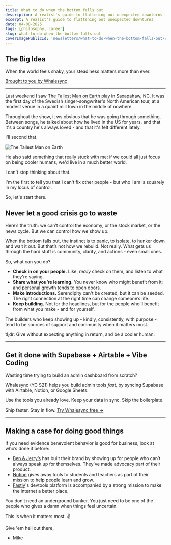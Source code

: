 ```yaml
---
title: What to do when the bottom falls out
description: A realist's guide to flattening out unexpected downturns
excerpt: A realist's guide to flattening out unexpected downturns
date: 04-08-2025
tags: [philosophy, career]
slug: what-to-do-when-the-bottom-falls-out
coverImagePublicId: 'newsletters/what-to-do-when-the-bottom-falls-out/cover'
---
```


## The Big Idea

When the world feels shaky, your steadiness matters more than ever.

<a href="https://www.vpdae.com/redirect/svufr105vnsrt8wft6ggddi6gpl" className="text-xs lg:text-xs xl:text-xs">
  Brought to you by Whalesync
</a>

---

Last weekend I saw [The Tallest Man on Earth](https://thetallestmanonearth.com/) play in Saxapahaw, NC. It was the first day of the Swedish singer-songwriter's North American tour, at a modest venue in a quaint mill town in the middle of nowhere.

Throughout the show, it ws obvious that he was going through something. Between songs, he talked about how he lived in the US for years, and that it's a country he's always loved - and that it's felt different lately.

I'll second that.

<Image
  publicId="newsletters/what-to-do-when-the-bottom-falls-out/tallest-man"
  alt="The Tallest Man on Earth"
/>

He also said something that really stuck with me: if we could all just focus on being cooler humans, we'd live in a much better world.

I can't stop thinking about that.

I'm the first to tell you that I can't fix other people - but who I am is squarely in my locus of control.

So, let's start there.

## Never let a good crisis go to waste

Here’s the truth: we can’t control the economy, or the stock market, or the news cycle.
But we can control how we show up.

When the bottom falls out, the instinct is to panic, to isolate, to hunker down and wait it out. But that’s not how we rebuild. Not really. What gets us through the hard stuff is community, clarity, and actions - even small ones.

So, what can you do?

- **Check in on your people.** Like, _really_ check on them, and listen to what they're saying.
- **Share what you’re learning.** You never know who might benefit from it; and personal growth tends to open doors.
- **Make introductions.** Serendipity can't be created, but it can be seeded. The right connection at the right time can change someone’s life.
- **Keep building.** Not for the headlines, but for the people who’ll benefit from what you make - and for yourself.

The builders who keep showing up - kindly, consistently, with purpose - tend to be sources of support and community when it matters most.

tl;dr: Give without expecting anything in return, and be a cooler human.

---

## Get it done with Supabase + Airtable + Vibe Coding
Wasting time trying to build an admin dashboard from scratch?

Whalesync (YC S21) helps you build admin tools _fast,_ by syncing Supabase with Airtable, Notion, or Google Sheets.

Use the tools you already love. Keep your data in sync. Skip the boilerplate.

Ship faster. Stay in flow. [Try Whalesync free →](https://www.vpdae.com/redirect/svufr105vnsrt8wft6ggddi6gpl) <img src='https://www.vpdae.com/open/9be07c5e.gif?opens=1' width='1' height='1' />

---

## Making a case for doing good things

If you need evidence benevolent behavior is good for business, look at who’s done it before:

- [Ben & Jerry’s](https://www.benjerry.com/values) has built their brand by showing up for people who can’t always speak up for themselves. They've made advocacy part of their product.
- [Notion](https://www.notion.com/product/notion-for-education) gives away tools to students and teachers as part of their mission to help people learn and grow.
- [Fastly](https://www.fastly.com/company)'s devtools platform is accompanied by a strong mission to make the internet a better place.

You don’t need an underground bunker. You just need to be one of the people who gives a damn when things feel uncertain.

This is when it matters most. ✌️

Give 'em hell out there,
- Mike


